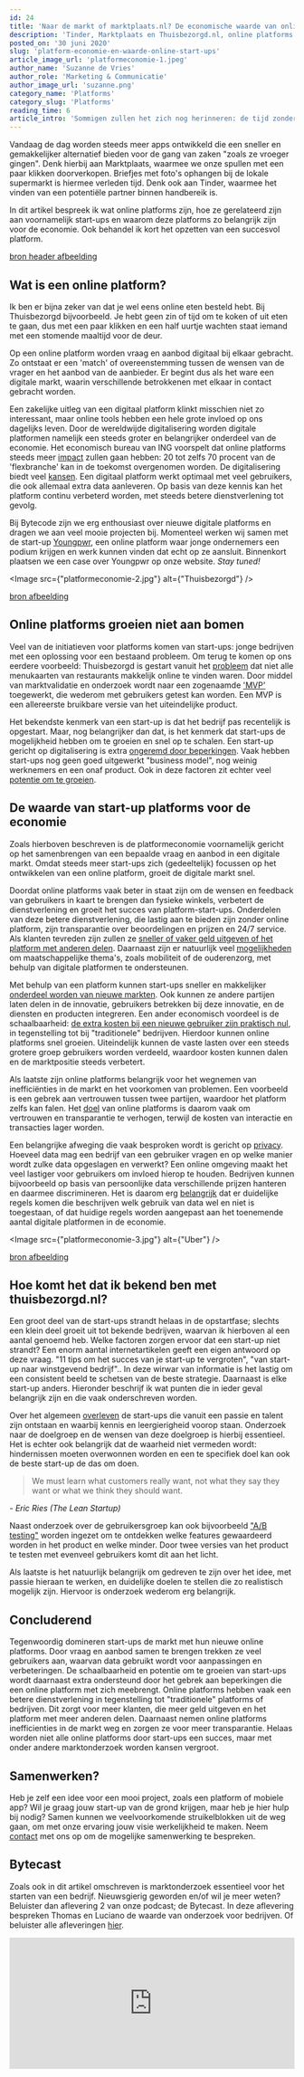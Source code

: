 ```yaml
---
id: 24
title: 'Naar de markt of marktplaats.nl? De economische waarde van online platforms'
description: 'Tinder, Marktplaats en Thuisbezorgd.nl, online platforms die vraag en aanbod digitaal samenbrengen en daarnaast ons leven een stukje makkelijker maken ;) Wat zijn online platforms, hoe start je een succesvol platform en waarom zijn deze platforms zó belangrijk voor de economie?'
posted_on: '30 juni 2020'
slug: 'platform-economie-en-waarde-online-start-ups'
article_image_url: 'platformeconomie-1.jpeg'
author_name: 'Suzanne de Vries'
author_role: 'Marketing & Communicatie'
author_image_url: 'suzanne.png'
category_name: 'Platforms'
category_slug: 'Platforms'
reading_time: 6
article_intro: 'Sommigen zullen het zich nog herinneren: de tijd zonder internet of mobiele telefoon. Feiten opzoeken in een enceclopedie, met een papieren kaart de weg zoeken in de auto, "Amazon" was nog gewoon een rivier... Ik niet: ik ben van de generatie die opgroeide terwijl het internet zich ontwikkelde. In mijn geboortejaar was net het online bankieren opgezet en rond mijn negende jaar begonnen de socialmediakanalen, zoals Hyves en Facebook, aan hun groeispurt. Tegenwoordig kunnen we ons bijna geen leven meer voorstellen zonder onze iPhone, ons Instagram-account of Whatsapp.'
---
```


Vandaag de dag worden steeds meer apps ontwikkeld die een sneller en gemakkelijker alternatief bieden voor de gang van zaken "zoals ze vroeger gingen". Denk hierbij aan Marktplaats, waarmee we onze spullen met een paar klikken doorverkopen. Briefjes met foto's ophangen bij de lokale supermarkt is hiermee verleden tijd. Denk ook aan Tinder, waarmee het vinden van een potentiële partner binnen handbereik is.

In dit artikel bespreek ik wat online platforms zijn, hoe ze gerelateerd zijn aan voornamelijk start-ups en waarom deze platforms zo belangrijk zijn voor de economie. Ook behandel ik kort het opzetten van een succesvol platform.

[bron header afbeelding](https://www.wallpaperflare.com/social-media-apps-icons-on-phone-technology-internet-computer-icon-wallpaper-wowfy)

## Wat is een online platform?
Ik ben er bijna zeker van dat je wel eens online eten besteld hebt. Bij Thuisbezorgd bijvoorbeeld. Je hebt geen zin of tijd om te koken of uit eten te gaan, dus met een paar klikken en een half uurtje wachten staat iemand met een stomende maaltijd voor de deur.

Op een online platform worden vraag en aanbod digitaal bij elkaar gebracht. Zo ontstaat er een 'match' of overeenstemming tussen de wensen van de vrager en het aanbod van de aanbieder. Er begint dus als het ware een digitale markt, waarin verschillende betrokkenen met elkaar in contact gebracht worden.

Een zakelijke uitleg van een digitaal platform klinkt misschien niet zo interessant, maar online tools hebben een hele grote invloed op ons dagelijks leven. Door de wereldwijde digitalisering worden digitale platformen namelijk een steeds groter en belangrijker onderdeel van de economie. Het economisch bureau van ING voorspelt dat online platforms steeds meer [impact](https://www.werf-en.nl/zo-ziet-de-kluseconomie-in-nederland-eruit-overzicht-van-bijna-alle-platforms/) zullen gaan hebben: 20 tot zelfs 70 procent van de 'flexbranche' kan in de toekomst overgenomen worden. De digitalisering biedt veel [kansen](https://www.mkb.nl/sites/default/files/brochure_platformeconomie-nl_def.pdf). Een digitaal platform werkt optimaal met veel gebruikers, die ook allemaal extra data aanleveren. Op basis van deze kennis kan het platform continu verbeterd worden, met steeds betere dienstverlening tot gevolg.

Bij Bytecode zijn we erg enthousiast over nieuwe digitale platforms en dragen we aan veel mooie projecten bij. Momenteel werken wij samen met de start-up [Youngpwr](https://www.youngpwr.nl/), een online platform waar jonge ondernemers een podium krijgen en werk kunnen vinden dat echt op ze aansluit. Binnenkort plaatsen we een case over Youngpwr op onze website. *Stay tuned!*

<Image src={"platformeconomie-2.jpg"} alt={"Thuisbezorgd"} />

[bron afbeelding](https://www.flickr.com/photos/snacknieuws/39874770262)

## Online platforms groeien niet aan bomen
Veel van de initiatieven voor platforms komen van start-ups: jonge bedrijven met een oplossing voor een bestaand probleem. Om terug te komen op ons eerdere voorbeeld: Thuisbezorgd is gestart vanuit het [probleem](https://en.wikipedia.org/wiki/Just_Eat_Takeaway) dat niet alle menukaarten van restaurants makkelijk online te vinden waren. Door middel van marktvalidatie en onderzoek wordt naar een zogenaamde ['MVP'](https://en.wikipedia.org/wiki/Startup_company#Startup_actions) toegewerkt, die wederom met gebruikers getest kan worden. Een MVP is een allereerste bruikbare versie van het uiteindelijke product.

Het bekendste kenmerk van een start-up is dat het bedrijf pas recentelijk is opgestart. Maar, nog belangrijker dan dat, is het kenmerk dat start-ups de mogelijkheid hebben om te groeien en snel op te schalen. Een start-up gericht op digitalisering is extra [ongeremd door beperkingen](https://www.forbes.com/sites/natalierobehmed/2013/12/16/what-is-a-startup/#d65f83640440). Vaak hebben start-ups nog geen goed uitgewerkt "business model", nog weinig werknemers en een onaf product. Ook in deze factoren zit echter veel [potentie om te groeien](https://www.feedough.com/what-is-startup/).


## De waarde van start-up platforms voor de economie
Zoals hierboven beschreven is de platformeconomie voornamelijk gericht op het samenbrengen van een bepaalde vraag en aanbod in een digitale markt. Omdat steeds meer start-ups zich (gedeeltelijk) focussen op het ontwikkelen van een online platform, groeit de digitale markt snel.

Doordat online platforms vaak beter in staat zijn om de wensen en feedback van gebruikers in kaart te brengen dan fysieke winkels, verbetert de dienstverlening en groeit het succes van platform-start-ups. Onderdelen van deze betere dienstverlening, die lastig aan te bieden zijn zonder online platform, zijn transparantie over beoordelingen en prijzen en 24/7 service. Als klanten tevreden zijn zullen ze [sneller of vaker geld uitgeven of het platform met anderen delen](https://www.mkb.nl/sites/default/files/brochure_platformeconomie-nl_def.pdf). Daarnaast zijn er natuurlijk veel [mogelijkheden](https://home.kpmg/nl/nl/home/topics/platform-economy.html) om maatschappelijke thema's, zoals mobiliteit of de ouderenzorg, met behulp van digitale platformen te ondersteunen.

Met behulp van een platform kunnen start-ups sneller en makkelijker [onderdeel worden van nieuwe markten](https://home.kpmg/nl/nl/home/topics/platform-economy.html). Ook kunnen ze andere partijen laten delen in de innovatie, gebruikers betrekken bij deze innovatie, en de diensten en producten integreren. Een ander economisch voordeel is de schaalbaarheid: [de extra kosten bij een nieuwe gebruiker zijn praktisch nul](https://www.consultancy.nl/nieuws/23537/belangrijke-kenmerken-van-succesvolle-digitale-platformen), in tegenstelling tot bij "traditionele" bedrijven. Hierdoor kunnen online platforms snel groeien. Uiteindelijk kunnen de vaste lasten over een steeds grotere groep gebruikers worden verdeeld, waardoor kosten kunnen dalen en de marktpositie steeds verbetert.

Als laatste zijn online platforms belangrijk voor het wegnemen van inefficiënties in de markt en het voorkomen van problemen. Een voorbeeld is een gebrek aan vertrouwen tussen twee partijen, waardoor het platform zelfs kan falen. Het [doel](https://dutchitchannel.nl/612528/dutch-transformation-platform-economy-paper-kpmg.pdf) van online platforms is daarom vaak om vertrouwen en transparantie te verhogen, terwijl de kosten van interactie en transacties lager worden.

Een belangrijke afweging die vaak besproken wordt is gericht op [privacy](https://dutchitchannel.nl/612528/dutch-transformation-platform-economy-paper-kpmg.pdf). Hoeveel data mag een bedrijf van een gebruiker vragen en op welke manier wordt zulke data opgeslagen en verwerkt? Een online omgeving maakt het veel lastiger voor gebruikers om invloed hierop te houden. Bedrijven kunnen bijvoorbeeld op basis van persoonlijke data verschillende prijzen hanteren en daarmee discrimineren. Het is daarom erg [belangrijk](https://home.kpmg/nl/nl/home/topics/platform-economy.html) dat er duidelijke regels komen die beschrijven welk gebruik van data wel en niet is toegestaan, of dat huidige regels worden aangepast aan het toenemende aantal digitale platformen in de economie.

<Image src={"platformeconomie-3.jpg"} alt={"Uber"} />

[bron afbeelding](https://www.flickr.com/photos/stockcatalog/40834812504)

## Hoe komt het dat ik bekend ben met thuisbezorgd.nl?
Een groot deel van de start-ups strandt helaas in de opstartfase; slechts een klein deel groeit uit tot bekende bedrijven, waarvan ik hierboven al een aantal genoemd heb. Welke factoren zorgen ervoor dat een start-up niet strandt? Een enorm aantal internetartikelen geeft een eigen antwoord op deze vraag. "11 tips om het succes van je start-up te vergroten", "van start-up naar winstgevend bedrijf".. In deze wirwar van informatie is het lastig om een consistent beeld te schetsen van de beste strategie. Daarnaast is elke start-up anders. Hieronder beschrijf ik wat punten die in ieder geval belangrijk zijn en die vaak onderschreven worden.

Over het algemeen [overleven](https://www.dezaak.nl/837/overleeft-jouw-start-up-de-eerste-vijf-jaar.htm) de start-ups die vanuit een passie en talent zijn ontstaan en waarbij kennis en leergierigheid voorop staan. Onderzoek naar de doelgroep en de wensen van deze doelgroep is hierbij essentieel. Het is echter ook belangrijk dat de waarheid niet vermeden wordt: hindernissen moeten overwonnen worden en een te specifiek doel kan ook de beste start-up de das om doen.

> We must learn what customers really want, not what they say they want or what we think they should want.

*- Eric Ries (The Lean Startup)*

Naast onderzoek over de gebruikersgroep kan ook bijvoorbeeld ["A/B testing"](https://fourminutebooks.com/the-lean-startup-summary/) worden ingezet om te ontdekken welke features gewaardeerd worden in het product en welke minder. Door twee versies van het product te testen met evenveel gebruikers komt dit aan het licht.

Als laatste is het natuurlijk belangrijk om gedreven te zijn over het idee, met passie hieraan te werken, en duidelijke doelen te stellen die zo realistisch mogelijk zijn. Hiervoor is onderzoek wederom erg belangrijk.

## Concluderend
Tegenwoordig domineren start-ups de markt met hun nieuwe online platforms. Door vraag en aanbod samen te brengen trekken ze veel gebruikers aan, waarvan data gebruikt wordt voor aanpassingen en verbeteringen. De schaalbaarheid en potentie om te groeien van start-ups wordt daarnaast extra ondersteund door het gebrek aan beperkingen die een online platform met zich meebrengt. Online platforms hebben vaak een betere dienstverlening in tegenstelling tot "traditionele" platforms of bedrijven. Dit zorgt voor meer klanten, die meer geld uitgeven en het platform met meer anderen delen. Daarnaast nemen online platforms inefficienties in de markt weg en zorgen ze voor meer transparantie. Helaas worden niet alle online platforms door start-ups een succes, maar met onder andere marktonderzoek worden kansen vergroot.


## Samenwerken?
Heb je zelf een idee voor een mooi project, zoals een platform of mobiele app? Wil je graag jouw start-up van de grond krijgen, maar heb je hier hulp bij nodig? Samen kunnen we veelvoorkomende struikelblokken uit de weg gaan, om met onze ervaring jouw visie werkelijkheid te maken. Neem [contact](https://bytecode.nl/contact) met ons op om de mogelijke samenwerking te bespreken.

## Bytecast
Zoals ook in dit artikel omschreven is marktonderzoek essentieel voor het starten van een bedrijf. Nieuwsgierig geworden en/of wil je meer weten? Beluister dan aflevering 2 van onze podcast; de Bytecast. In deze aflevering bespreken Thomas en Luciano de waarde van onderzoek voor bedrijven.
Of beluister alle afleveringen [hier](https://open.spotify.com/show/10XnGEfRsSKMdUDc2IsUhW).

<iframe src="https://open.spotify.com/embed-podcast/episode/2OfROJKGE9ji1tJtZb2dJo" width="100%" height="232" frameborder="0" allowtransparency="true" allow="encrypted-media"></iframe>
